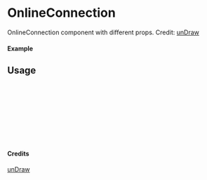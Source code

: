 
<Meta of={OnlineConnection} title="unDraw/OnlineConnection" />

# OnlineConnection

OnlineConnection component with different props.
Credit: [unDraw](https://undraw.co/illustrations)

#### Example

<Canvas of={OnlineConnection.Primary} />

## Usage

```ts
import { OnlineConnection } from "yadl-ui";

const Example = () => {
  return (
      <OnlineConnection />
  );
};

export default Example;
```

#### Credits
[unDraw](https://undraw.co/illustrations)
